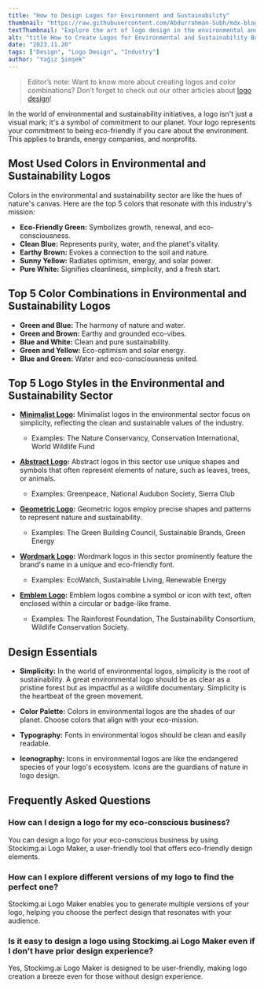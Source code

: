 ```yaml
---
title: "How to Design Logos for Environment and Sustainability"
thumbnail: "https://raw.githubusercontent.com/Abdurrahman-Subh/mdx-blog/main/images/logo-tree.png"
textThumbnail: "Explore the art of logo design in the environmental and sustainability sector. Discover the most used colors, top color combinations, logo styles, and design essentials for creating impactful logos that reflect a commitment to our planet."
alt: "title How to Create Logos for Environmental and Sustainability Businesses"
date: "2023.11.20"
tags: ["Design", "Logo Design", "Industry"]
author: "Yağız Şimşek"
---
```


<CustomImage
  src="https://raw.githubusercontent.com/Abdurrahman-Subh/mdx-blog/main/images/title-logo-environment.png"
  alt="How How to Create Logos for Environmental and Sustainability Businesses"
/>

> Editor’s note: Want to know more about creating logos and color combinations? Don’t forget to check out our other articles about [logo design](https://stockimg.ai/blog/logo-design)!

In the world of environmental and sustainability initiatives, a logo isn't just a visual mark; it's a symbol of commitment to our planet. Your logo represents your commitment to being eco-friendly if you care about the environment. This applies to brands, energy companies, and nonprofits.

## Most Used Colors in Environmental and Sustainability Logos

Colors in the environmental and sustainability sector are like the hues of nature's canvas. Here are the top 5 colors that resonate with this industry's mission:

- **Eco-Friendly Green:** Symbolizes growth, renewal, and eco-consciousness.
- **Clean Blue:** Represents purity, water, and the planet's vitality.
- **Earthy Brown:** Evokes a connection to the soil and nature.
- **Sunny Yellow:** Radiates optimism, energy, and solar power.
- **Pure White:** Signifies cleanliness, simplicity, and a fresh start.

## Top 5 Color Combinations in Environmental and Sustainability Logos

- **Green and Blue:** The harmony of nature and water.
- **Green and Brown:** Earthy and grounded eco-vibes.
- **Blue and White:** Clean and pure sustainability.
- **Green and Yellow:** Eco-optimism and solar energy.
- **Blue and Green:** Water and eco-consciousness united.

## Top 5 Logo Styles in the Environmental and Sustainability Sector

- **[Minimalist Logo](https://stockimg.ai/blog/design/how-to-design-minimalist-logos):** Minimalist logos in the environmental sector focus on simplicity, reflecting the clean and sustainable values of the industry. 
  - Examples: The Nature Conservancy, Conservation International, World Wildlife Fund

- **[Abstract Logo](https://stockimg.ai/blog/design/how-to-design-abstract-logos):** Abstract logos in this sector use unique shapes and symbols that often represent elements of nature, such as leaves, trees, or animals. 
  - Examples: Greenpeace, National Audubon Society, Sierra Club

- **[Geometric Logo](/stockimg.ai/b):** Geometric logos employ precise shapes and patterns to represent nature and sustainability. 
  - Examples: The Green Building Council, Sustainable Brands, Green Energy

- **[Wordmark Logo](https://stockimg.ai/blog/design/how-to-design-wordmark-logos):** Wordmark logos in this sector prominently feature the brand's name in a unique and eco-friendly font. 
  - Examples: EcoWatch, Sustainable Living, Renewable Energy

- **[Emblem Logo](https://stockimg.ai/blog/design/how-to-design-emblem-logos):** Emblem logos combine a symbol or icon with text, often enclosed within a circular or badge-like frame. 
  - Examples: The Rainforest Foundation, The Sustainability Consortium, Wildlife Conservation Society.

## Design Essentials

- **Simplicity:** In the world of environmental logos, simplicity is the root of sustainability. A great environmental logo should be as clear as a pristine forest but as impactful as a wildlife documentary. Simplicity is the heartbeat of the green movement.

- **Color Palette:** Colors in environmental logos are the shades of our planet. Choose colors that align with your eco-mission.

- **Typography:** Fonts in environmental logos should be clean and easily readable.

- **Iconography:** Icons in environmental logos are like the endangered species of your logo's ecosystem. Icons are the guardians of nature in logo design.

## Frequently Asked Questions

### How can I design a logo for my eco-conscious business?
You can design a logo for your eco-conscious business by using Stockimg.ai Logo Maker, a user-friendly tool that offers eco-friendly design elements.

### How can I explore different versions of my logo to find the perfect one?
Stockimg.ai Logo Maker enables you to generate multiple versions of your logo, helping you choose the perfect design that resonates with your audience.

### Is it easy to design a logo using Stockimg.ai Logo Maker even if I don't have prior design experience?
Yes, Stockimg.ai Logo Maker is designed to be user-friendly, making logo creation a breeze even for those without design experience.
